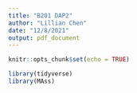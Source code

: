 ```yaml
---
title: "B201 DAP2"
author: "Lillian Chen"
date: "12/8/2021"
output: pdf_document
---
```


```r
knitr::opts_chunk$set(echo = TRUE)

library(tidyverse)
library(MAss)
```



```r

```

